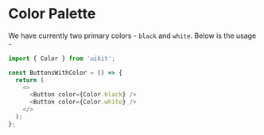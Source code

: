 

<Meta title="MDX/Color Palatte" component={ColorPalette} />

# Color Palette

We have currently two primary colors - `black` and `white`. Below is the usage -

```js
import { Color } from 'uikit';

const ButtonsWithColor = () => {
  return (
    <>
      <Button color={Color.black} />
      <Button color={Color.white} />
    </>
  );
};
```

<Canvas>
  <Story name="all colors">
    <ColorPalette />
  </Story>
</Canvas>
